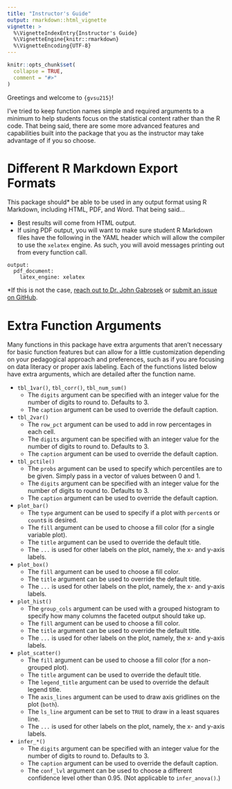 ```yaml
---
title: "Instructor's Guide"
output: rmarkdown::html_vignette
vignette: >
  %\VignetteIndexEntry{Instructor's Guide}
  %\VignetteEngine{knitr::rmarkdown}
  %\VignetteEncoding{UTF-8}
---
```


```r
knitr::opts_chunk$set(
  collapse = TRUE,
  comment = "#>"
)
```

Greetings and welcome to `{gvsu215}`!

I've tried to keep function names simple and required arguments to a minimum to help students focus on the statistical content rather than the R code. That being said, there are some more advanced features and capabilities built into the package that you as the instructor may take advantage of if you so choose.

# Different R Markdown Export Formats

This package should* be able to be used in any output format using R Markdown, including HTML, PDF, and Word. That being said...

* Best results will come from HTML output. 
* If using PDF output, you will want to make sure student R Markdown files have the following in the YAML header which will allow the compiler to use the `xelatex` engine. As such, you will avoid messages printing out from every function call.

```
output:
  pdf_document:
    latex_engine: xelatex
```

*If this is not the case, [reach out to Dr. John Gabrosek](mailto:gabrosej@gvsu.edu) or [submit an issue on GitHub](https://github.com/ian-curtis/gvsu215/issues).

# Extra Function Arguments

Many functions in this package have extra arguments that aren't necessary for basic function features but can allow for a little customization depending on your pedagogical approach and preferences, such as if you are focusing on data literacy or proper axis labeling. Each of the functions listed below have extra arguments, which are detailed after the function name.

* `tbl_1var()`, `tbl_corr()`, `tbl_num_sum()`
  * The `digits` argument can be specified with an integer value for the number of digits to round to. Defaults to 3.
  * The `caption` argument can be used to override the default caption.
* `tbl_2var()`
  * The `row_pct` argument can be used to add in row percentages in each cell.
  * The `digits` argument can be specified with an integer value for the number of digits to round to. Defaults to 3.
  * The `caption` argument can be used to override the default caption.
* `tbl_pctile()`
  * The `probs` argument can be used to specify which percentiles are to be given. Simply pass in a vector of values between 0 and 1.
  * The `digits` argument can be specified with an integer value for the number of digits to round to. Defaults to 3.
  * The `caption` argument can be used to override the default caption.

* `plot_bar()`
  * The `type` argument can be used to specify if a plot with `percent`s or `count`s is desired.
  * The `fill` argument can be used to choose a fill color (for a single variable plot).
  * The `title` argument can be used to override the default title.
  * The `...` is used for other labels on the plot, namely, the x- and y-axis labels.
* `plot_box()`
  * The `fill` argument can be used to choose a fill color.
  * The `title` argument can be used to override the default title.
  * The `...` is used for other labels on the plot, namely, the x- and y-axis labels.
* `plot_hist()`
  * The `group_cols` argument can be used with a grouped histogram to specify how many columns the faceted output should take up.
  * The `fill` argument can be used to choose a fill color.
  * The `title` argument can be used to override the default title.
  * The `...` is used for other labels on the plot, namely, the x- and y-axis labels.
* `plot_scatter()`
  * The `fill` argument can be used to choose a fill color (for a non-grouped plot).
  * The `title` argument can be used to override the default title.
  * The `legend_title` argument can be used to override the default legend title.
  * The `axis_lines` argument can be used to draw axis gridlines on the plot (`both`).
  * The `ls_line` argument can be set to `TRUE` to draw in a least squares line.
  * The `...` is used for other labels on the plot, namely, the x- and y-axis labels.

* `infer_*()`
  * The `digits` argument can be specified with an integer value for the number of digits to round to. Defaults to 3.
  * The `caption` argument can be used to override the default caption.
  * The `conf_lvl` argument can be used to choose a different confidence level other than 0.95. (Not applicable to `infer_anova()`.)
  



